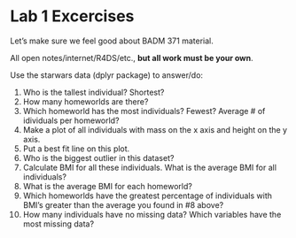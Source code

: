 # Lab 1 Excercises

Let's make sure we feel good about BADM 371 material.  

All open notes/internet/R4DS/etc., **but all work must be your own**.

::: {.rmdimportant}

Use the starwars data (dplyr package) to answer/do:

1. Who is the tallest individual?  Shortest?
2. How many homeworlds are there?
3. Which homeworld has the most individuals?  Fewest?  Average # of idividuals per homeworld?
4. Make a plot of all individuals with mass on the x axis and height on the y axis.
5. Put a best fit line on this plot.
6. Who is the biggest outlier in this dataset?
7. Calculate BMI for all these individuals.  What is the average BMI for all individuals?
8. What is the average BMI for each homeworld?
9. Which homeworlds have the greatest percentage of individuals with BMI's greater than the average you found in #8 above?
10. How many individuals have no missing data?  Which variables have the most missing data?

:::